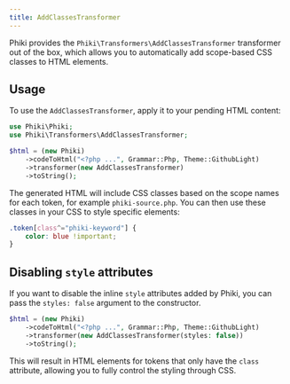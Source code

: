 ```yaml
---
title: AddClassesTransformer
---
```


Phiki provides the `Phiki\Transformers\AddClassesTransformer` transformer out of the box, which allows you to automatically add scope-based CSS classes to HTML elements.

## Usage

To use the `AddClassesTransformer`, apply it to your pending HTML content:

```php
use Phiki\Phiki;
use Phiki\Transformers\AddClassesTransformer;

$html = (new Phiki)
    ->codeToHtml("<?php ...", Grammar::Php, Theme::GithubLight)
    ->transformer(new AddClassesTransformer)
    ->toString();
```

The generated HTML will include CSS classes based on the scope names for each token, for example `phiki-source.php`. You can then use these classes in your CSS to style specific elements:

```css
.token[class^="phiki-keyword"] {
    color: blue !important;
}
```

## Disabling `style` attributes

If you want to disable the inline `style` attributes added by Phiki, you can pass the `styles: false` argument to the constructor.

```php
$html = (new Phiki)
    ->codeToHtml("<?php ...", Grammar::Php, Theme::GithubLight)
    ->transformer(new AddClassesTransformer(styles: false))
    ->toString();
```

This will result in HTML elements for tokens that only have the `class` attribute, allowing you to fully control the styling through CSS.
